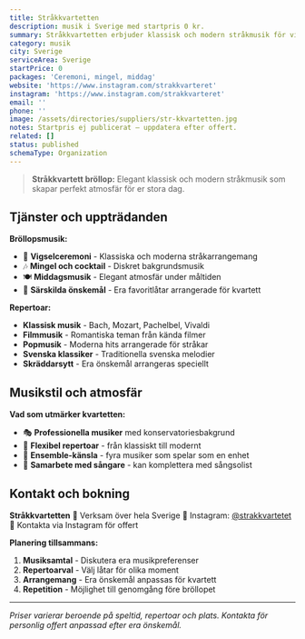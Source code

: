 ```yaml
---
title: Stråkkvartetten
description: musik i Sverige med startpris 0 kr.
summary: Stråkkvartetten erbjuder klassisk och modern stråkmusik för vigsel och middag.
category: musik
city: Sverige
serviceArea: Sverige
startPrice: 0
packages: 'Ceremoni, mingel, middag'
website: 'https://www.instagram.com/strakkvarteret'
instagram: 'https://www.instagram.com/strakkvarteret'
email: ''
phone: ''
image: /assets/directories/suppliers/str-kkvartetten.jpg
notes: Startpris ej publicerat – uppdatera efter offert.
related: []
status: published
schemaType: Organization
---
```


> **Stråkkvartett bröllop:** Elegant klassisk och modern stråkmusik som skapar perfekt atmosfär för er stora dag.

## Tjänster och uppträdanden

**Bröllopsmusik:**
- 🎻 **Vigselceremoni** - Klassiska och moderna stråkarrangemang
- 🎶 **Mingel och cocktail** - Diskret bakgrundsmusik
- 🍽️ **Middagsmusik** - Elegant atmosfär under måltiden
- 🌹 **Särskilda önskemål** - Era favoritlåtar arrangerade för kvartett

**Repertoar:**
- **Klassisk musik** - Bach, Mozart, Pachelbel, Vivaldi
- **Filmmusik** - Romantiska teman från kända filmer
- **Popmusik** - Moderna hits arrangerade för stråkar
- **Svenska klassiker** - Traditionella svenska melodier
- **Skräddarsytt** - Era önskemål arrangeras speciellt

## Musikstil och atmosfär

**Vad som utmärker kvartetten:**
- 🎭 **Professionella musiker** med konservatoriesbakgrund
- 🎵 **Flexibel repertoar** - från klassiskt till modernt
- 👥 **Ensemble-känsla** - fyra musiker som spelar som en enhet
- 🎤 **Samarbete med sångare** - kan komplettera med sångsolist

## Kontakt och bokning

**Stråkkvartetten**
📍 Verksam över hela Sverige
📱 Instagram: [@strakkvartetet](https://www.instagram.com/strakkvarteret)
💌 Kontakta via Instagram för offert

**Planering tillsammans:**
1. **Musiksamtal** - Diskutera era musikpreferenser
2. **Repertoarval** - Välj låtar för olika moment
3. **Arrangemang** - Era önskemål anpassas för kvartett
4. **Repetition** - Möjlighet till genomgång före bröllopet

---

*Priser varierar beroende på speltid, repertoar och plats. Kontakta för personlig offert anpassad efter era önskemål.*
